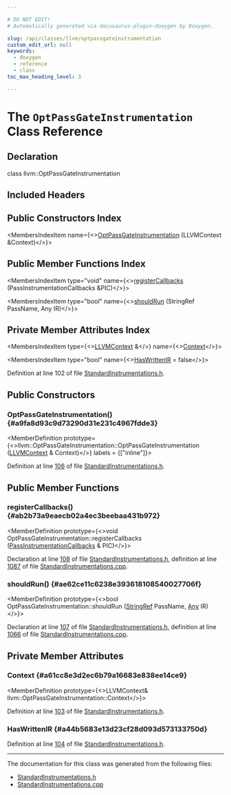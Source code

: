 ```yaml
---

# DO NOT EDIT!
# Automatically generated via docusaurus-plugin-doxygen by Doxygen.

slug: /api/classes/llvm/optpassgateinstrumentation
custom_edit_url: null
keywords:
  - doxygen
  - reference
  - class
toc_max_heading_level: 3

---
```





# The `OptPassGateInstrumentation` Class Reference

<DoxygenPage pluginConfig={pluginConfig}>



## Declaration

<CodeBlock>class llvm::OptPassGateInstrumentation</CodeBlock>

## Included Headers

<IncludesList>
<IncludesListItem
  filePath="llvm/Passes/StandardInstrumentations.h"
  permalink="/docs/api/files/include/include/llvm/include/llvm/passes/standardinstrumentations-h"
  isLocal="true" />
</IncludesList>

## Public Constructors Index

<MembersIndex>

<MembersIndexItem
  name={<><a href="#a9fa8d93c9d73290d31e231c4967fdde3">OptPassGateInstrumentation</a> (LLVMContext &amp;Context)</>}>
</MembersIndexItem>

</MembersIndex>

## Public Member Functions Index

<MembersIndex>

<MembersIndexItem
  type="void"
  name={<><a href="#ab2b73a9eaecb02a4ec3beebaa431b972">registerCallbacks</a> (PassInstrumentationCallbacks &amp;PIC)</>}>
</MembersIndexItem>

<MembersIndexItem
  type="bool"
  name={<><a href="#ae62ce11c6238e393618108540027706f">shouldRun</a> (StringRef PassName, Any IR)</>}>
</MembersIndexItem>

</MembersIndex>

## Private Member Attributes Index

<MembersIndex>

<MembersIndexItem
  type={<><a href="/docs/api/classes/llvm/llvmcontext">LLVMContext</a> &amp;</>}
  name={<><a href="#a61cc8e3d2ec6b79a16683e838ee14ce9">Context</a></>}>
</MembersIndexItem>

<MembersIndexItem
  type="bool"
  name={<><a href="#a44b5683e13d23cf28d093d573133750d">HasWrittenIR</a> = false</>}>
</MembersIndexItem>

</MembersIndex>


Definition at line 102 of file <a href="/docs/api/files/include/include/llvm/include/llvm/passes/standardinstrumentations-h">StandardInstrumentations.h</a>.

<SectionDefinition>

## Public Constructors

### OptPassGateInstrumentation() {#a9fa8d93c9d73290d31e231c4967fdde3}

<MemberDefinition
  prototype={<>llvm::OptPassGateInstrumentation::OptPassGateInstrumentation (<a href="/docs/api/classes/llvm/llvmcontext">LLVMContext</a> &amp; Context)</>}
  labels = {["inline"]}>

Definition at line <a href="/docs/api/files/include/include/llvm/include/llvm/passes/standardinstrumentations-h/#l00106">106</a> of file <a href="/docs/api/files/include/include/llvm/include/llvm/passes/standardinstrumentations-h">StandardInstrumentations.h</a>.
</MemberDefinition>

</SectionDefinition>

<SectionDefinition>

## Public Member Functions

### registerCallbacks() {#ab2b73a9eaecb02a4ec3beebaa431b972}

<MemberDefinition
  prototype={<>void OptPassGateInstrumentation::registerCallbacks (<a href="/docs/api/classes/llvm/passinstrumentationcallbacks">PassInstrumentationCallbacks</a> &amp; PIC)</>}>

Declaration at line <a href="/docs/api/files/include/include/llvm/include/llvm/passes/standardinstrumentations-h/#l00108">108</a> of file <a href="/docs/api/files/include/include/llvm/include/llvm/passes/standardinstrumentations-h">StandardInstrumentations.h</a>, definition at line <a href="/docs/api/files/lib/lib/passes/standardinstrumentations-cpp/#l01087">1087</a> of file <a href="/docs/api/files/lib/lib/passes/standardinstrumentations-cpp">StandardInstrumentations.cpp</a>.
</MemberDefinition>

### shouldRun() {#ae62ce11c6238e393618108540027706f}

<MemberDefinition
  prototype={<>bool OptPassGateInstrumentation::shouldRun (<a href="/docs/api/classes/llvm/stringref">StringRef</a> PassName, <a href="/docs/api/classes/llvm/any">Any</a> IR)</>}>

Declaration at line <a href="/docs/api/files/include/include/llvm/include/llvm/passes/standardinstrumentations-h/#l00107">107</a> of file <a href="/docs/api/files/include/include/llvm/include/llvm/passes/standardinstrumentations-h">StandardInstrumentations.h</a>, definition at line <a href="/docs/api/files/lib/lib/passes/standardinstrumentations-cpp/#l01066">1066</a> of file <a href="/docs/api/files/lib/lib/passes/standardinstrumentations-cpp">StandardInstrumentations.cpp</a>.
</MemberDefinition>

</SectionDefinition>

<SectionDefinition>

## Private Member Attributes

### Context {#a61cc8e3d2ec6b79a16683e838ee14ce9}

<MemberDefinition
  prototype={<>LLVMContext&amp; llvm::OptPassGateInstrumentation::Context</>}>

Definition at line <a href="/docs/api/files/include/include/llvm/include/llvm/passes/standardinstrumentations-h/#l00103">103</a> of file <a href="/docs/api/files/include/include/llvm/include/llvm/passes/standardinstrumentations-h">StandardInstrumentations.h</a>.
</MemberDefinition>

### HasWrittenIR {#a44b5683e13d23cf28d093d573133750d}

<MemberDefinition
  prototype="bool llvm::OptPassGateInstrumentation::HasWrittenIR = false">

Definition at line <a href="/docs/api/files/include/include/llvm/include/llvm/passes/standardinstrumentations-h/#l00104">104</a> of file <a href="/docs/api/files/include/include/llvm/include/llvm/passes/standardinstrumentations-h">StandardInstrumentations.h</a>.
</MemberDefinition>

</SectionDefinition>

<hr/>

The documentation for this class was generated from the following files:

<ul>
<li><a href="/docs/api/files/include/include/llvm/include/llvm/passes/standardinstrumentations-h">StandardInstrumentations.h</a></li>
<li><a href="/docs/api/files/lib/lib/passes/standardinstrumentations-cpp">StandardInstrumentations.cpp</a></li>
</ul>

</DoxygenPage>
